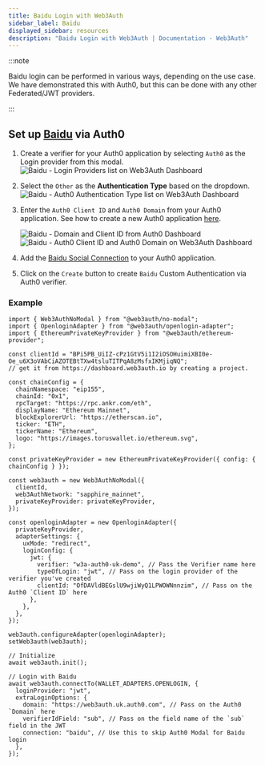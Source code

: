 ```yaml
---
title: Baidu Login with Web3Auth
sidebar_label: Baidu
displayed_sidebar: resources
description: "Baidu Login with Web3Auth | Documentation - Web3Auth"
---
```


:::note

Baidu login can be performed in various ways, depending on the use case. We have demonstrated this with Auth0, but this can be done with any other
Federated/JWT providers.

:::

## Set up [Baidu](https://marketplace.auth0.com/integrations/baidu-social-connection) via Auth0

1. Create a verifier for your Auth0 application by selecting `Auth0` as the Login provider from this modal.
   ![Baidu - Login Providers list on Web3Auth Dashboard](/images/dashboard/create-verifier-auth0.png)
2. Select the `Other` as the **Authentication Type** based on the dropdown.
   ![Baidu - Auth0 Authentication Type list on Web3Auth Dashboard](/images/dashboard/create-verifier-google.png)
3. Enter the `Auth0 Client ID` and `Auth0 Domain` from your Auth0 application. See how to create a new Auth0 application
   [here](https://auth0.com/docs/quickstart/webapp/).

   ![Baidu - Domain and Client ID from Auth0 Dashboard](/images/dashboard/create-verifier-auth0-filled-common.png)
   ![Baidu - Auth0 Client ID and Auth0 Domain on Web3Auth Dashboard](/images/dashboard/create-verifier-auth0-unfilled.png)

4. Add the [Baidu Social Connection](https://marketplace.auth0.com/integrations/baidu-social-connection) to your Auth0 application.
5. Click on the `Create` button to create `Baidu` Custom Authentication via Auth0 verifier.

### Example

```tsx
import { Web3AuthNoModal } from "@web3auth/no-modal";
import { OpenloginAdapter } from "@web3auth/openlogin-adapter";
import { EthereumPrivateKeyProvider } from "@web3auth/ethereum-provider";

const clientId = "BPi5PB_UiIZ-cPz1GtV5i1I2iOSOHuimiXBI0e-Oe_u6X3oVAbCiAZOTEBtTXw4tsluTITPqA8zMsfxIKMjiqNQ";
// get it from https://dashboard.web3auth.io by creating a project.

const chainConfig = {
  chainNamespace: "eip155",
  chainId: "0x1",
  rpcTarget: "https://rpc.ankr.com/eth",
  displayName: "Ethereum Mainnet",
  blockExplorerUrl: "https://etherscan.io",
  ticker: "ETH",
  tickerName: "Ethereum",
  logo: "https://images.toruswallet.io/ethereum.svg",
};

const privateKeyProvider = new EthereumPrivateKeyProvider({ config: { chainConfig } });

const web3auth = new Web3AuthNoModal({
  clientId,
  web3AuthNetwork: "sapphire_mainnet",
  privateKeyProvider: privateKeyProvider,
});

const openloginAdapter = new OpenloginAdapter({
  privateKeyProvider,
  adapterSettings: {
    uxMode: "redirect",
    loginConfig: {
      jwt: {
        verifier: "w3a-auth0-uk-demo", // Pass the Verifier name here
        typeOfLogin: "jwt", // Pass on the login provider of the verifier you've created
        clientId: "OfDAVldBEGslU9wjiWyQ1LPWOWNnnzim", // Pass on the Auth0 `Client ID` here
      },
    },
  },
});

web3auth.configureAdapter(openloginAdapter);
setWeb3auth(web3auth);

// Initialize
await web3auth.init();

// Login with Baidu
await web3auth.connectTo(WALLET_ADAPTERS.OPENLOGIN, {
  loginProvider: "jwt",
  extraLoginOptions: {
    domain: "https://web3auth.uk.auth0.com", // Pass on the Auth0 `Domain` here
    verifierIdField: "sub", // Pass on the field name of the `sub` field in the JWT
    connection: "baidu", // Use this to skip Auth0 Modal for Baidu login
  },
});
```
